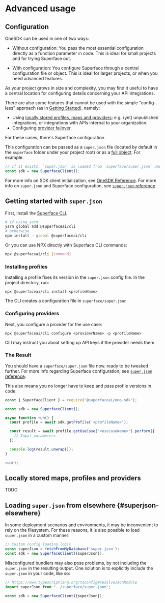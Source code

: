 # Advanced usage
## Configuration
OneSDK can be used in one of two ways:

* Without configuration: You pass the most essential configuration directly as a function parameter in code. This is ideal for small projects and for trying Superface out.

* With configuration: You configure Superface through a central configuration file or object. This is ideal for larger projects, or when you need advanced features.

As your project grows in size and complexity, you may find it useful to have a central location for configuring details concerning your API integrations.

There are also some features that cannot be used with the simple "config-less" approach (as in [Getting Started](./getting-started.mdx)), namely:
  - Using [locally stored profiles, maps and providers](#local); e.g. (yet) unpublished integrations, or integrations with APIs internal to your organization. 
  - Configuring [provider failover](./guides/using-multiple-providers.mdx#failover).

For these cases, there's Superface configuration.

This configuration can be passed as a `super.json` file (located by default in the `superface` folder under your project root) or as a [full object](#superjson-elsewhere). For example:

```javascript
// If it exists, `super.json` is loaded from `superface/super.json` under project root
const sdk = new SuperfaceClient();
```

For more info on SDK client initialization, see [OneSDK Reference](reference/one-sdk.mdx#configuration). For more info on `super.json` and Superface configuration, see [`super.json` reference](reference/superjson.mdx).

## Getting started with `super.json`

First, install the [Superface CLI](https://github.com/superfaceai/cli).

```sh
# if using yarn
yarn global add @superfaceai/cli
# otherwise
npm install --global @superfaceai/cli
```

Or you can use NPX directly with Superface CLI commands:

```sh
npx @superfaceai/cli [command]
```

### Installing profiles

Installing a profile fixes its version in the `super.json` config file. In the project directory, run:

```shell
npx @superfaceai/cli install <profileName>
```

The CLI creates a configuration file in `superface/super.json`.

### Configuring providers

Next, you configure a provider for the use case:

```shell
npx @superfaceai/cli configure <providerName> -p <profileName>
```

CLI may instruct you about setting up API keys if the provider needs them.

### The Result

You should have a `superface/super.json` file now, ready to be tweaked further. 
For more info regarding Superface configuration, see [`super.json` reference](reference/superjson.mdx).

 This also means you no longer have to keep and pass profile versions in code:

```js
const { SuperfaceClient } = require('@superfaceai/one-sdk');

const sdk = new SuperfaceClient();

async function run() {
  const profile = await sdk.getProfile('<profileName>');

  const result = await profile.getUseCase('<usecaseName>').perform({
    // Input parameters
  });

  console.log(result.unwrap());
}

run();
```

## Locally stored maps, profiles and providers

TODO

## Loading `super.json` from elsewhere {#superjson-elsewhere}

In some deployment scenarios and environments, it may be inconvenient to rely on the filesystem. For these reasons, it is also possible to load `super.json` in a custom manner:

```javascript
// Custom config loading logic
const superJson = fetchFromMyDatabase('super.json');
const sdk = new SuperfaceClient({superJson});
```

Misconfigured bundlers may also pose problems, by not including the `super.json` in the resulting output. One solution is to explicitly include the `super.json` in your code, like so:

```javascript
// https://www.typescriptlang.org/tsconfig#resolveJsonModule
import superJson from "../superface/super.json";

const sdk = new SuperfaceClient({superJson});
```